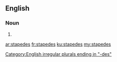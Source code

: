 ==English==

===Noun===
{{head|en|plural}}

# {{plural of|stapes|lang=en}}

[[Category:English irregular plurals ending in "-des"]]

[[ar:stapedes]]
[[fr:stapedes]]
[[ku:stapedes]]
[[my:stapedes]]